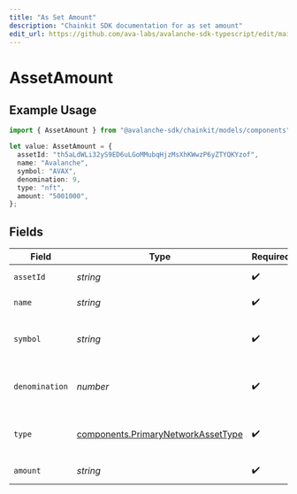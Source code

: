 ```yaml
---
title: "As Set Amount"
description: "Chainkit SDK documentation for as set amount"
edit_url: https://github.com/ava-labs/avalanche-sdk-typescript/edit/main/chainkit/docs/models/components/assetamount.md
---
```


# AssetAmount

## Example Usage

```typescript
import { AssetAmount } from "@avalanche-sdk/chainkit/models/components";

let value: AssetAmount = {
  assetId: "th5aLdWLi32yS9ED6uLGoMMubqHjzMsXhKWwzP6yZTYQKYzof",
  name: "Avalanche",
  symbol: "AVAX",
  denomination: 9,
  type: "nft",
  amount: "5001000",
};
```

## Fields

| Field                                                                                    | Type                                                                                     | Required                                                                                 | Description                                                                              | Example                                                                                  |
| ---------------------------------------------------------------------------------------- | ---------------------------------------------------------------------------------------- | ---------------------------------------------------------------------------------------- | ---------------------------------------------------------------------------------------- | ---------------------------------------------------------------------------------------- |
| `assetId`                                                                                | *string*                                                                                 | :heavy_check_mark:                                                                       | Unique ID for an asset.                                                                  | th5aLdWLi32yS9ED6uLGoMMubqHjzMsXhKWwzP6yZTYQKYzof                                        |
| `name`                                                                                   | *string*                                                                                 | :heavy_check_mark:                                                                       | Name of this asset.                                                                      | Avalanche                                                                                |
| `symbol`                                                                                 | *string*                                                                                 | :heavy_check_mark:                                                                       | Symbol for this asset (max 4 characters).                                                | AVAX                                                                                     |
| `denomination`                                                                           | *number*                                                                                 | :heavy_check_mark:                                                                       | Denomination of this asset to represent fungibility.                                     | 9                                                                                        |
| `type`                                                                                   | [components.PrimaryNetworkAssetType](https://github.com/ava-labs/avalanche-sdk-typescript/blob/main/chainkit/models/components/primarynetworkassettype.md) | :heavy_check_mark:                                                                       | Type of asset like SECP256K1 or NFT.                                                     |                                                                                          |
| `amount`                                                                                 | *string*                                                                                 | :heavy_check_mark:                                                                       | Amount of the asset.                                                                     | 5001000                                                                                  |